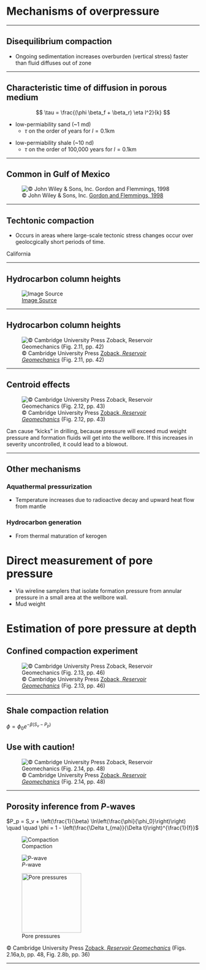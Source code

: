 # Mechanisms of overpressure

---

## Disequilibrium compaction

- Ongoing sedimentation increases overburden (vertical stress) faster than fluid diffuses out of zone

---

## Characteristic time of diffusion in porous medium

$$
\tau = \frac{(\phi \beta_f + \beta_r) \eta l^2}{k}
$$

:::{.fragment}
- low-permiability sand (~1 md) 
  - $\tau$ on the order of years for $l=0.1$km
:::

:::{.fragment}
- low-permiability shale (~10 nd) 
  - $\tau$ on the order of 100,000 years for $l=0.1$km
:::

---

## Common in Gulf of Mexico

![&copy; John Wiley & Sons, Inc. [Gordon and Flemmings, 1998](http:dx.doi.org/0.1046/j.1365-2117.1998.00052.x)](img/disequil_compaction.png)

---

## Techtonic compaction

- Occurs in areas where large-scale tectonic stress changes occur over geolocgically short periods of time.

::: {.notes}
California
:::

---

## Hydrocarbon column heights

![[Image Source](http://petrowiki.org/File%3AVol5_Page_0004_Image_0001.png)](img/HCH.png)

---

## Hydrocarbon column heights

![&copy; Cambridge University Press [Zoback, *Reservoir Geomechanics*](http://www.amazon.com/Reservoir-Geomechanics-Paperback-Author-Zoback/dp/B00EFZ88EQ/ref=sr_1_2?ie=UTF8&qid=1422942834&sr=8-2&keywords=zoback+geomechanics) (Fig. 2.11, pp. 42)](img/HCH2.png)

---

## Centroid effects

![&copy; Cambridge University Press [Zoback, *Reservoir Geomechanics*](http://www.amazon.com/Reservoir-Geomechanics-Paperback-Author-Zoback/dp/B00EFZ88EQ/ref=sr_1_2?ie=UTF8&qid=1422942834&sr=8-2&keywords=zoback+geomechanics) (Fig. 2.12, pp. 43)](img/centroid.png)

::: {.notes}
Can cause "kicks" in drilling, because pressure will exceed mud weight pressure and formation fluids will get into the wellbore.  If this increases in severity uncontrolled, it could lead to a blowout.
:::

---


## Other  mechanisms


### Aquathermal pressurization
 
   - Temperature increases due to radioactive decay and upward heat flow from mantle
   
### Hydrocarbon generation
 
   - From thermal maturation of kerogen

# Direct measurement of pore pressure

- Via wireline samplers that isolate formation pressure from annular pressure in a small area at the wellbore wall.
- Mud weight

# Estimation of pore pressure at depth

## Confined compaction experiment

![&copy; Cambridge University Press [Zoback, *Reservoir Geomechanics*](http://www.amazon.com/Reservoir-Geomechanics-Paperback-Author-Zoback/dp/B00EFZ88EQ/ref=sr_1_2?ie=UTF8&qid=1422942834&sr=8-2&keywords=zoback+geomechanics) (Fig. 2.13, pp. 46)](img/confined_compaction_exp.png)

---

## Shale compaction relation

$\phi = \phi_0 e^{-\beta (S_v - P_p)}$

## Use with caution!

![&copy; Cambridge University Press [Zoback, *Reservoir Geomechanics*](http://www.amazon.com/Reservoir-Geomechanics-Paperback-Author-Zoback/dp/B00EFZ88EQ/ref=sr_1_2?ie=UTF8&qid=1422942834&sr=8-2&keywords=zoback+geomechanics) (Fig. 2.14, pp. 48)](img/compation_deviation.png)

---

## Porosity inference from $P$-waves {.smaller}

$P_p = S_v + \left(\frac{1}{\beta} \ln\left(\frac{\phi}{\phi_0}\right)\right) \quad \quad \phi = 1 - \left(\frac{\Delta t_{ma}}{\Delta t}\right)^{\frac{1}{f}}$

::: {fig-valign="bottom" layout="[1, 1, 1]"}

![Compaction](img/beta_est.png)

![$P$-wave](img/f_est.png)

![Pore pressures](img/pp_predict.png){width=155}

&copy; Cambridge University Press [Zoback, *Reservoir Geomechanics*](http://www.amazon.com/Reservoir-Geomechanics-Paperback-Author-Zoback/dp/B00EFZ88EQ/ref=sr_1_2?ie=UTF8&qid=1422942834&sr=8-2&keywords=zoback+geomechanics) (Figs. 2.16a,b, pp. 48, Fig. 2.8b, pp. 36)
:::

---
